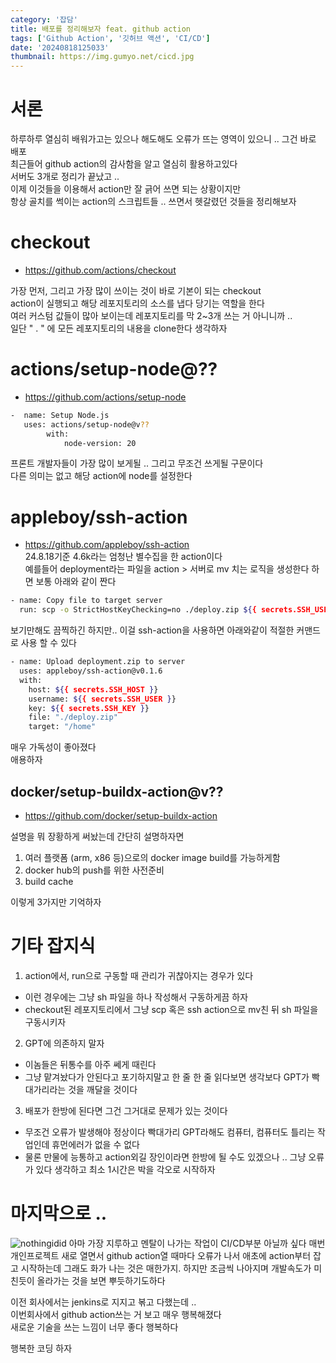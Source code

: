 ```yaml
---
category: '잡담'
title: 배포를 정리해보자 feat. github action
tags: ['Github Action', '깃허브 액션', 'CI/CD']
date: '20240818125033'
thumbnail: https://img.gumyo.net/cicd.jpg
---
```


# 서론
하루하루 열심히 배워가고는 있으나
해도해도 오류가 뜨는 영역이 있으니 .. 그건 바로 배포  
최근들어 github action의 감사함을 알고 열심히 활용하고있다  
서버도 3개로 정리가 끝났고 ..  
이제 이것들을 이용해서 action만 잘 긁어 쓰면 되는 상황이지만  
항상 골치를 썩이는 action의 스크립트들 .. 쓰면서 헷갈렸던 것들을 정리해보자  


# checkout
- https://github.com/actions/checkout  

가장 먼저, 그리고 가장 많이 쓰이는 것이 바로 기본이 되는 checkout  
action이 실행되고 해당 레포지토리의 소스를 냅다 당기는 역할을 한다  
여러 커스텀 값들이 많아 보이는데 레포지토리를 막 2~3개 쓰는 거 아니니까 ..  
일단 " . " 에 모든 레포지토리의 내용을 clone한다 생각하자  

#  actions/setup-node@??
- https://github.com/actions/setup-node
```sh
-  name: Setup Node.js
   uses: actions/setup-node@v??
        with:
            node-version: 20
```
프론트 개발자들이 가장 많이 보게될 .. 그리고 무조건 쓰게될 구문이다  
다른 의미는 없고 해당 action에 node를 설정한다

# appleboy/ssh-action
- https://github.com/appleboy/ssh-action  
24.8.18기준 4.6k라는 엄청난 별수집을 한 action이다  
예를들어 deployment라는 파일을 action > 서버로 mv 치는 로직을 생성한다 하면 보통 아래와 같이 짠다  
```sh
- name: Copy file to target server
  run: scp -o StrictHostKeyChecking=no ./deploy.zip ${{ secrets.SSH_USER }}@${{ secrets.SSH_HOST }}:/home/
```
보기만해도 끔찍하긴 하지만.. 이걸 ssh-action을 사용하면 아래와같이 적절한 커맨드로 사용 할 수 있다  

```sh
- name: Upload deployment.zip to server
  uses: appleboy/ssh-action@v0.1.6
  with:
    host: ${{ secrets.SSH_HOST }}
    username: ${{ secrets.SSH_USER }}
    key: ${{ secrets.SSH_KEY }}
    file: "./deploy.zip"
    target: "/home"
```
매우 가독성이 좋아졌다  
애용하자  

## docker/setup-buildx-action@v??
- https://github.com/docker/setup-buildx-action  

설명을 뭐 장황하게 써놨는데 간단히 설명하자면  

1. 여러 플랫폼 (arm, x86 등)으로의 docker image build를 가능하게함
2. docker hub의 push를 위한 사전준비
3. build cache

이렇게 3가지만 기억하자 

# 기타 잡지식
1. action에서, run으로 구동할 때 관리가 귀찮아지는 경우가 있다  
  - 이런 경우에는 그냥 sh 파일을 하나 작성해서 구동하게끔 하자  
  - checkout된 레포지토리에서 그냥 scp 혹은 ssh action으로 mv친 뒤 sh 파일을 구동시키자  
2. GPT에 의존하지 말자
  - 이놈들은 뒤통수를 아주 쎄게 때린다
  - 그냥 맡겨놨다가 안된다고 포기하지말고 한 줄 한 줄 읽다보면 생각보다 GPT가 빡대가리라는 것을 깨달을 것이다
3. 배포가 한방에 된다면 그건 그거대로 문제가 있는 것이다
  - 무조건 오류가 발생해야 정상이다 빡대가리 GPT라해도 컴퓨터, 컴퓨터도 틀리는 작업인데 휴먼에러가 없을 수 없다
  - 물론 만물에 능통하고 action외길 장인이라면 한방에 될 수도 있겠으나 .. 그냥 오류가 있다 생각하고 최소 1시간은 박을 각오로 시작하자

# 마지막으로 ..
<img src='https://img.gumyo.net/mytime.jpg' alt='nothingidid'/>
아마 가장 지루하고 멘탈이 나가는 작업이 CI/CD부분 아닐까 싶다  
매번 개인프로젝트 새로 열면서 github action열 때마다 오류가 나서 애초에 action부터 잡고 시작하는데  
그래도 화가 나는 것은 매한가지. 하지만 조금씩 나아지며 개발속도가 미친듯이 올라가는 것을 보면 뿌듯하기도하다  

이전 회사에서는 jenkins로 지지고 볶고 다했는데 ..  
이번회사에서 github action쓰는 거 보고 매우 행복해졌다  
새로운 기술을 쓰는 느낌이 너무 좋다 행복하다  


행복한 코딩 하자  

